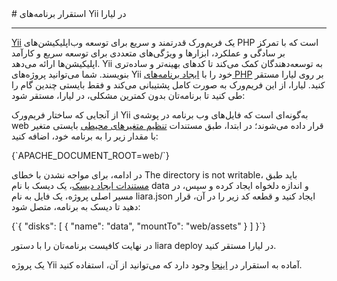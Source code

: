 

<Layout>
<Head>
<title>مستندات استقرار برنامه‌های Yii - لیارا</title>
</Head>
# استقرار برنامه‌های Yii در لیارا
<hr className="mb-2" />
<a className="blue-link" href="https://www.yiiframework.com/">Yii</a> یک فریم‌ورک قدرتمند و سریع برای توسعه وب‌اپلیکیشن‌های PHP است که با تمرکز بر سادگی و عملکرد، ابزارها و ویژگی‌های متعددی برای توسعه سریع و کارآمد اپلیکیشن‌ها ارائه می‌دهد. Yii به توسعه‌دهندگان کمک می‌کند تا کدهای بهینه‌تر و ساده‌تری بنویسند.
شما می‌توانید پروژه‌های Yii خود را با <a href="../how-tos/create-app" className="blue-link">ایجاد برنامه‌های PHP</a> بر روی لیارا مستقر کنید. لیارا، از این فریم‌ورک به صورت کامل پشتیبانی می‌کند و فقط بایستی چندین گام را طی کنید
تا برنامه‌تان بدون کمترین مشکلی، در لیارا، مستقر شود:
<div className="h-2" />

از آنجایی که ساختار فریم‌ورک Yii به‌گونه‌ای است که فایل‌های وب برنامه در پوشه‌ی web قرار داده می‌شوند؛ در ابتدا، طبق مستندات <a href="../../details/envs" className="blue-link">تنظیم متغیرهای محیطی</a> بایستی متغیر با مقدار زیر را به برنامه خود، اضافه کنید:

<div className="h-2" />
<div dir='ltr'>
    <Highlight className="bash">
        {`APACHE_DOCUMENT_ROOT=web/`}
    </Highlight>
</div>
<div className="h-2" />

در ادامه، برای مواجه نشدن با خطای <Important>The directory is not writable</Important>، باید طبق <a href="../../disks/create" className="blue-link">مستندات ایجاد دیسک</a>، یک دیسک با نام <Important>data</Important> و اندازه دلخواه ایجاد کرده
و سپس، در مسیر اصلی پروژه، یک فایل به نام <Important>liara.json</Important> ایجاد کنید و قطعه کد زیر را در آن، قرار دهید تا دیسک به برنامه، متصل شود:

<div className="h-2" />
<div dir='ltr'>
    <Highlight className="json">
        {`{
  "disks": [
    {
      "name": "data",
      "mountTo": "web/assets"
    }
  ]
}`}
    </Highlight>
</div>
<div className="h-2" />

در نهایت کافیست برنامه‌تان را با دستور <Important>liara deploy</Important> در لیارا مستقر کنید.
<div className="h-1" />

<Alert variant="success">
<p>
یک پروژه Yii آماده به استقرار در <a href="https://github.com/liara-cloud/yii-getting-started" className="blue-link">اینجا</a> وجود دارد که می‌توانید از آن، استفاده کنید.
</p>
</Alert>
</Layout>